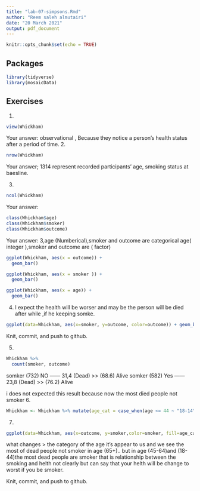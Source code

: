 ```yaml
---
title: "lab-07-simpsons.Rmd"
author: "Reem saleh almutairi"
date: "20 March 2021"
output: pdf_document
---
```


```r
knitr::opts_chunk$set(echo = TRUE)
```

## Packages

```r
library(tidyverse) 
library(mosaicData)
```


## Exercises


1.  
```r
view(Whickham)
```
    
Your answer:
observational , Because they notice a person's health status after a period of time.
2.  
```r
nrow(Whickham)
```

Your answer;
1314 represent recorded participants’ age, smoking status at baesline.

3.  

```r
ncol(Whickham)
```

Your answer:  

```r
class(Whickham$age)
class(Whickham$smoker)
class(Whickham$outcome)

```

Your answer: 
3,age (Numberical),smoker and outcome are categorical age( integer ),smoker and outcome are ( factor)

```r
ggplot(Whickham, aes(x = outcome)) +
  geom_bar()
```


```r
ggplot(Whickham, aes(x = smoker )) +
  geom_bar()
```

```r
ggplot(Whickham, aes(x = age)) +
  geom_bar()
```


4. 
I expect the health will be worser and may be the person will be died after while ,if he keeping somke.

```r
ggplot(data=Whickham, aes(x=smoker, y=outcome, color=outcome)) + geom_bar(stat="identity")
```

Knit, commit, and push to github.

5. 

```r
Whickham %>%
  count(smoker, outcome)
```

somker (732) NO ------ 31,4 (Dead)   >> (68.6) Alive
somker (582) Yes ------ 23,8 (Dead)  >> (76.2) Alive

i does not expected this result because now the most died people not smoker 
6.

```r
Whickham <- Whickham %>% mutate(age_cat = case_when(age <= 44 ~ "18-14" , age > 44 & age <= 64 ~ "45-64" , age > 64 ~ "65+"))
```

7. 

```r
ggplot(data=Whickham, aes(x=outcome, y=smoker,color=smoker, fill=age_cat)) + geom_bar(stat="identity") +facet_wrap(~age_cat)
```

what changes > the category of the age it's appear to us and we see the most of dead people not smoker in age (65+).. but in age (45-64)and (18-44)the most dead people are smoker that is relationship between the smoking and helth not clearly but can say that your helth will be change to worst if you be smoker.

Knit, commit, and push to github.